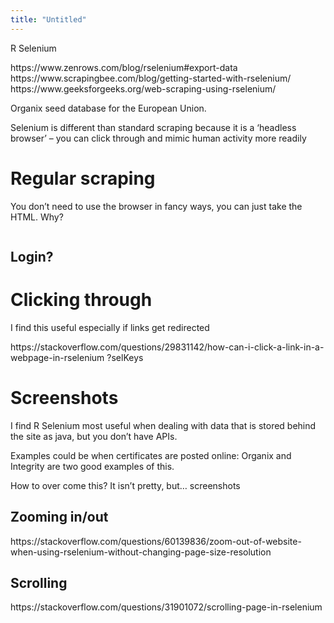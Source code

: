 ```yaml
---
title: "Untitled"
---
```


R Selenium

https://www.zenrows.com/blog/rselenium#export-data
https://www.scrapingbee.com/blog/getting-started-with-rselenium/
https://www.geeksforgeeks.org/web-scraping-using-rselenium/


Organix seed database for the European Union.

Selenium is different than standard scraping because it is a 'headless browser' -- you can click through and mimic human activity more readily

# Regular scraping

You don't need to use the browser in fancy ways, you can just take the HTML. Why?


```r

```

## Login?


# Clicking through

I find this useful especially if links get redirected

https://stackoverflow.com/questions/29831142/how-can-i-click-a-link-in-a-webpage-in-rselenium
?selKeys



# Screenshots

I find R Selenium most useful when dealing with data that is stored behind the site as java, but you don't have APIs.

Examples could be when certificates are posted online: Organix and Integrity are two good examples of this.

How to over come this? It isn't pretty, but... screenshots

## Zooming in/out
https://stackoverflow.com/questions/60139836/zoom-out-of-website-when-using-rselenium-without-changing-page-size-resolution

## Scrolling

https://stackoverflow.com/questions/31901072/scrolling-page-in-rselenium